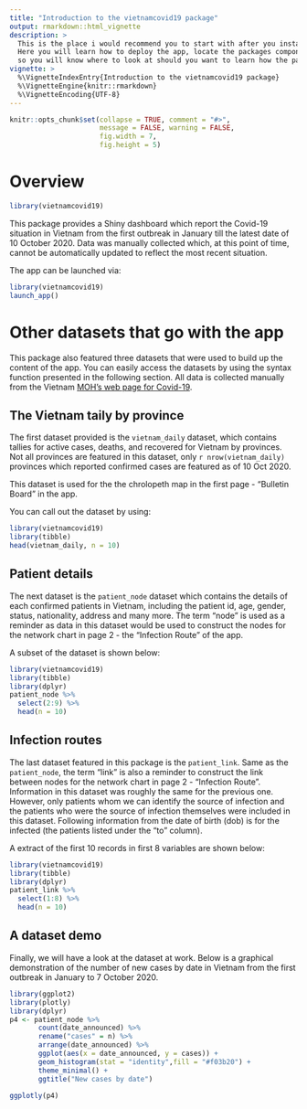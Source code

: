 ```yaml
---
title: "Introduction to the vietnamcovid19 package"
output: rmarkdown::html_vignette
description: >
  This is the place i would recommend you to start with after you installed the vietnamcovid19 package.
  Here you will learn how to deploy the app, locate the packages components and the arragement of the files
  so you will know where to look at should you want to learn how the package was built.
vignette: >
  %\VignetteIndexEntry{Introduction to the vietnamcovid19 package}
  %\VignetteEngine{knitr::rmarkdown}
  %\VignetteEncoding{UTF-8}
---
```


```r
knitr::opts_chunk$set(collapse = TRUE, comment = "#>", 
                      message = FALSE, warning = FALSE,
                      fig.width = 7,
                      fig.height = 5)
```

# Overview

```r
library(vietnamcovid19)
```

This package provides a Shiny dashboard which report the Covid-19 situation in Vietnam from the first outbreak in January till the latest date of 10 October 2020. Data was manually collected which, at this point of time, cannot be automatically updated to reflect the most recent situation. 

The app can be launched via:

```r
library(vietnamcovid19)
launch_app()
```

# Other datasets that go with the app

This package also featured three datasets that were used to build up the content of the app. You can easily access the datasets by using the syntax function presented in the following section. All data is collected manually from the Vietnam [MOH's web page for Covid-19](https://ncov.moh.gov.vn).

## The Vietnam taily by province
The first dataset provided is the `vietnam_daily` dataset, which contains tallies for active cases, deaths, and recovered for Vietnam by provinces. Not all provinces are featured in this dataset, only
`r nrow(vietnam_daily)` provinces which reported confirmed cases are featured as of 10 Oct 2020.

This dataset is used for the the chrolopeth map in the first page - "Bulletin Board" in the app.

You can call out the dataset by using:
```r
library(vietnamcovid19)
library(tibble)
head(vietnam_daily, n = 10)
```

## Patient details

The next dataset is the `patient_node` dataset which contains the details of each confirmed patients in Vietnam, including the patient id, age, gender, status, nationality, address and many more. The term "node" is used as a reminder as data in this dataset would be used to construct the nodes for the network chart in page 2 - the "Infection Route" of the app.

A subset of the dataset is shown below:

```r
library(vietnamcovid19)
library(tibble)
library(dplyr)
patient_node %>%
  select(2:9) %>%
  head(n = 10)
```

## Infection routes

The last dataset featured in this package is the `patient_link`. Same as the `patient_node`, the term "link" is also a reminder to construct the link between nodes for the network chart in page 2 - "Infection Route". Information in this dataset was roughly the same for the previous one. However, only patients whom we can identify the source of infection and the patients who were the source of infection themselves were included in this dataset. Following information from the date of birth (dob) is for the infected (the patients listed under the "to" column).

A extract of the first 10 records in first 8 variables are shown below:

```r
library(vietnamcovid19)
library(tibble)
library(dplyr)
patient_link %>%
  select(1:8) %>%
  head(n = 10)
```

## A dataset demo

Finally, we will have a look at the dataset at work. Below is a graphical demonstration of the number of new cases by date in Vietnam from the first outbreak in January to 7 October 2020. 


```r
library(ggplot2)
library(plotly)
library(dplyr)
p4 <- patient_node %>%
       count(date_announced) %>%
       rename("cases" = n) %>%
       arrange(date_announced) %>%
       ggplot(aes(x = date_announced, y = cases)) +
       geom_histogram(stat = "identity",fill = "#f03b20") +
       theme_minimal() +
       ggtitle("New cases by date")
     
ggplotly(p4)
```

